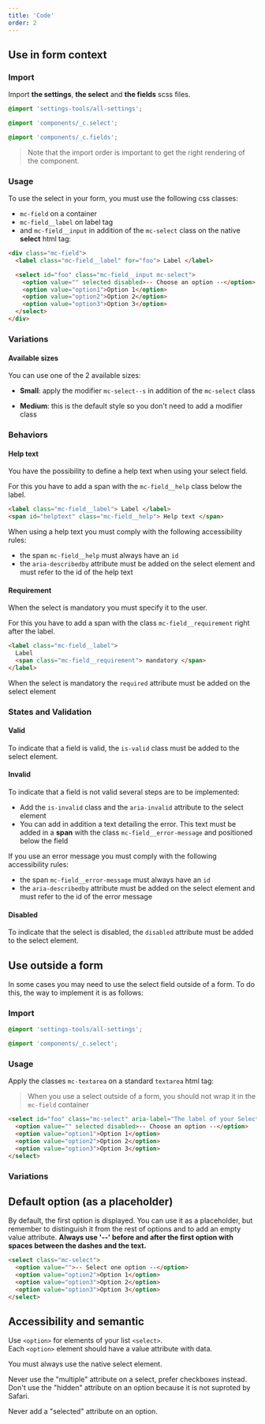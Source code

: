 ```yaml
---
title: 'Code'
order: 2
---
```


## Use in form context

### Import

Import **the settings**, **the select** and **the fields** scss files.

```scss
@import 'settings-tools/all-settings';

@import 'components/_c.select';

@import 'components/_c.fields';
```

> Note that the import order is important to get the right rendering of the component.

### Usage

To use the select in your form, you must use the following css classes:

- `mc-field` on a container
- `mc-field__label` on label tag
- and `mc-field__input` in addition of the `mc-select` class on the native **select** html tag:

```html
<div class="mc-field">
  <label class="mc-field__label" for="foo"> Label </label>

  <select id="foo" class="mc-field__input mc-select">
    <option value="" selected disabled>-- Choose an option --</option>
    <option value="option1">Option 1</option>
    <option value="option2">Option 2</option>
    <option value="option3">Option 3</option>
  </select>
</div>
```

<Story id="form-select--default" />

### Variations

#### Available sizes

You can use one of the 2 available sizes:

- **Small**: apply the modifier `mc-select--s` in addition of the `mc-select` class

<Story id="form-select--variation-small" />

- **Medium**: this is the default style so you don't need to add a modifier class

<Story id="form-select--default" />

### Behaviors

#### Help text

You have the possibility to define a help text when using your select field.

For this you have to add a span with the `mc-field__help` class below the label.

```html
<label class="mc-field__label"> Label </label>
<span id="helptext" class="mc-field__help"> Help text </span>
```

<Highlight theme="tips" title="Accessibility rules">

When using a help text you must comply with the following accessibility rules:

- the span `mc-field__help` must always have an `id`
- the `aria-describedby` attribute must be added on the select element and must refer to the id of the help text

</Highlight>

#### Requirement

When the select is mandatory you must specify it to the user.

For this you have to add a span with the class `mc-field__requirement` right after the label.

```html
<label class="mc-field__label">
  Label
  <span class="mc-field__requirement"> mandatory </span>
</label>
```

<Highlight theme="tips" title="Semantic rule">

When the select is mandatory the `required` attribute must be added on the select element

</Highlight>

### States and Validation

#### Valid

To indicate that a field is valid, the `is-valid` class must be added to the select element.

<Story id="form-select--state-valid" />

#### Invalid

To indicate that a field is not valid several steps are to be implemented:

- Add the `is-invalid` class and the `aria-invalid` attribute to the select element
- You can add in addition a text detailing the error. This text must be added in a **span** with the class `mc-field__error-message` and positioned below the field

<Highlight theme="tips" title="Accessibility rules">

If you use an error message you must comply with the following accessibility rules:

- the span `mc-field__error-message` must always have an `id`
- the `aria-describedby` attribute must be added on the select element and must refer to the id of the error message

</Highlight>

<Story id="form-select--state-invalid" />

#### Disabled

To indicate that the select is disabled, the `disabled` attribute must be added to the select element.

<Story id="form-select--disabled" />

## Use outside a form

In some cases you may need to use the select field outside of a form. To do this, the way to implement it is as follows:

### Import

```scss
@import 'settings-tools/all-settings';

@import 'components/_c.select';
```

### Usage

Apply the classes `mc-textarea` on a standard `textarea` html tag:

> When you use a select outside of a form, you should not wrap it in the `mc-field` container

```html
<select id="foo" class="mc-select" aria-label="The label of your Select">
  <option value="" selected disabled>-- Choose an option --</option>
  <option value="option1">Option 1</option>
  <option value="option2">Option 2</option>
  <option value="option3">Option 3</option>
</select>
```

<Story id="form-select--single" />

### Variations

## Default option (as a placeholder)

By default, the first option is displayed. You can use it as a placeholder, but remember to distinguish it from the rest of options and to add an empty value attribute. **Always use '--' before and after the first option with spaces between the dashes and the text.**

```html
<select class="mc-select">
  <option value="">-- Select one option --</option>
  <option value="option2">Option 1</option>
  <option value="option3">Option 2</option>
  <option value="option3">Option 3</option>
</select>
```

## Accessibility and semantic

Use `<option>` for elements of your list `<select>`.<br />
Each `<option>` element should have a value attribute with data.

<HintItem>You must always use the native select element.</HintItem>

<HintItem dont>
  Never use the "multiple" attribute on a select, prefer checkboxes instead.
</HintItem>

<HintItem dont>
  Don't use the "hidden" attribute on an option because it is not suproted by
  Safari.
</HintItem>

<HintItem dont>Never add a "selected" attribute on an option.</HintItem>

